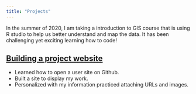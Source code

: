 ```yaml
---
title: "Projects"
---
```


In the summer of 2020, I am taking a introduction to GIS course that is using R studio to help us better understand and map the data. It has been challenging yet exciting learning how to code! 

## [Building a project website]()

- Learned how to open a user site on Github. 
- Built a site to display my work.
- Personalized with my information practiced attaching URLs and images. 